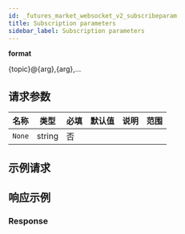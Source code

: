 ```yaml
---
id: _futures_market_websocket_v2_subscribeparam
title: Subscription parameters
sidebar_label: Subscription parameters
---
```


**format**

\{topic\}@\{arg\},\{arg\},...

## 请求参数

| 名称   | 类型   | 必填 | 默认值 | 说明 | 范围 |
| ------ | ------ | ---- | ------ | ---- | ---- |
| `None` | string | 否   |        |      |      |

## 示例请求

## 响应示例

### Response

```json

```
